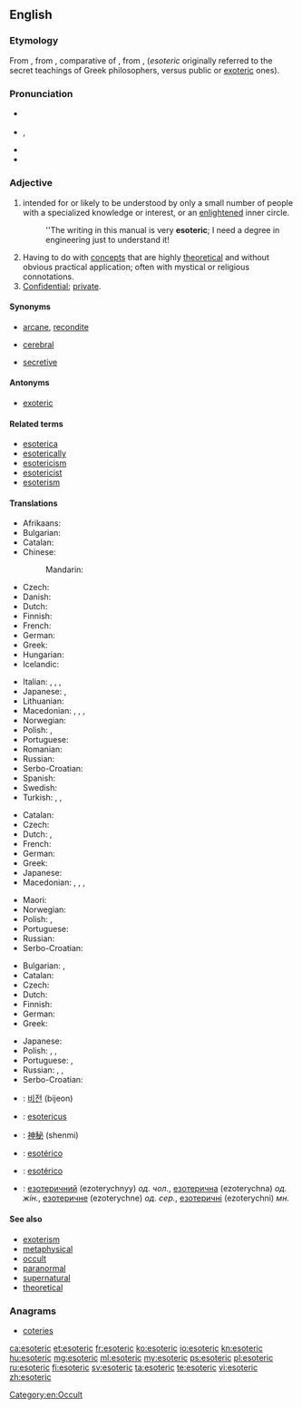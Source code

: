 ==English==
{{was wotd|2009|May|22}}

===Etymology===
From {{etyl|grc|en}} {{term|ἐσωτερικός||belonging to an inner circle|sc=polytonic|tr=esōterikos|lang=grc}}, from {{term|sc=polytonic|ἐσωτέρω|tr=esōterō||further inside|lang=grc}}, comparative of {{term|ἔσω||within|sc=polytonic|tr=esō|lang=grc}}, from {{term|ἐς||sc=polytonic|tr=es|lang=grc}}, {{term|εἰς||into|sc=polytonic|tr=eis|lang=grc}} (''esoteric'' originally referred to the secret teachings of Greek philosophers, versus public or [[exoteric]] ones).

===Pronunciation===
* {{a|UK}} {{IPA|/ˌɛs.əʊˈtɛɹ.ɪk/}}
* {{a|US}} {{IPA|/ˌɛs.əˈtɛɹ.ɪk/|/ˌɛs.oʊˈtɛɹ.ɪk/}}, {{enPR|ěsətěr'ĭk|ěsōtěr'ĭk}}
* {{audio|en-us-esoteric.ogg|Audio (US)}}
* {{rhymes|ɛrɪk}}

===Adjective===
{{en-adj}}

# intended for or likely to be understood by only a small number of people with a specialized knowledge or interest, or an [[enlightened]] inner circle.
#: ''The writing in this manual is very '''esoteric'''; I need a degree in engineering just to understand it!
# Having to do with [[concept]]s that are highly [[theoretical]] and without obvious practical application; often with mystical or religious connotations.
# [[confidential|Confidential]]; [[private]].

====Synonyms====
* {{sense|understood only by a chosen few or an enlightened inner circle}} [[arcane]], [[recondite]]
* {{sense|highly theoretical; not practical}} [[cerebral]]
* {{sense|confidential; private}} [[secretive]]

====Antonyms====
* [[exoteric]]

====Related terms====
* [[esoterica]]
* [[esoterically]]
* [[esotericism]]
* [[esotericist]]
* [[esoterism]]

====Translations====
{{trans-top|Understood only by a chosen few or an [[enlightened]] inner circle.}}
* Afrikaans: {{t|af|geheimsinnig}}
* Bulgarian: {{t+|bg|езотеричен|sc=Cyrl}}
* Catalan: {{t|ca|esotèric}}
* Chinese:
*: Mandarin: {{t|cmn|深晦|tr=shēnhuì|sc=Hani}}
* Czech: {{t|cs|esoterický}}
* Danish: {{t|da|esoterisk}}
* Dutch: {{t+|nl|esoterisch}}
* Finnish: {{t+|fi|esoteerinen}}
* French: {{t+|fr|ésotérique}}
* German: {{t|de|esoterisch}}
* Greek: {{t+|el|εσωτερικός||tr=esoterikós}}
* Hungarian: {{t|hu|ezoterikus}}
* Icelandic: {{t|is|heimullegur|m}}
{{trans-mid}}
* Italian: {{t+|it|esoterico|m}}, {{t+|it|esoterica|f}}, {{t+|it|esoterici|m-p}}, {{t+|it|esoteriche|f-p}}
* Japanese: {{t|ja|秘儀の|tr=[[ひぎの]], higi no}}, {{t|ja|奥義の|tr=[[おうぎの]], ōgi no}}
* Lithuanian: {{t|lt|ezoterinis|m}}
* Macedonian: {{t|mk|езотеричен|m|tr=ezotéričen}},  {{t|mk|езотерична|f|tr=ezotérična}},  {{t|mk|езотерично|n|tr=ezotérično}},  {{t|mk|езотерични|p|tr=ezotérični}}
* Norwegian: {{t+|no|esoterisk}}
* Polish: {{t+|pl|ezoteryczny|m}}, {{t|pl|tajemny|m}}
* Portuguese: {{t+|pt|esotérico}}
* Romanian: {{t+|ro|ezoteric}}
* Russian: {{t+|ru|эзотерический|tr=ezoteríčeskij}}
* Serbo-Croatian: {{t|sh|ezotèričan}}
* Spanish: {{t+|es|esotérico|m}}
* Swedish: {{t+|sv|esoterisk}}
* Turkish: {{t+|tr|ezoterik}}, {{t+|tr|batıni|alt=bâtınî}}, {{qualifier|rare}} {{t+|tr|içrek}}
{{trans-bottom}}

{{trans-top|having to do with concepts that are highly theoretical}}
* Catalan: {{t|ca|esotèric}}
* Czech: {{t|cs|akademický}}
* Dutch: {{t+|nl|cerebraal}}, {{t+|nl|esoterisch}}
* French: {{t+|fr|cérébral}}
* German: {{t|de|esoterisch}}
* Greek: {{t+|el|απόκρυφος||tr=apókrifos}}
* Japanese: {{t+|ja|深遠|tr=[[しんえん]], shin'en}}
* Macedonian: {{t|mk|езотеричен|m|tr=ezotéričen}},  {{t|mk|езотерична|f|tr=ezotérična}},  {{t|mk|езотерично|n|tr=ezotérično}},  {{t|mk|езотерични|p|tr=ezotérični}}
{{trans-mid}}
* Maori: {{t|mi|puri}}
* Norwegian: {{t+|no|esoterisk}}
* Polish: {{t+|pl|zawiły|m}}, {{t+|pl|niezrozumiały|m}}
* Portuguese: {{t+|pt|esotérico}}
* Russian: {{t+|ru|эзотерический|tr=ezoteríčeskij}}
* Serbo-Croatian: {{t|sh|ezotèričan}}
{{trans-bottom}}

{{trans-top|confidential; private}}
* Bulgarian: {{t+|bg|таен|sc=Cyrl}}, {{t+|bg|поверителен|sc=Cyrl}}
* Catalan: {{t|ca|esotèric}}
* Czech: {{t+|cs|tajný}}
* Dutch: {{t+|nl|exclusief}}
* Finnish: {{t|fi|luottamuksellinen}}
* German: {{t+|de|geheim}}
* Greek: {{t+|el|εσωτερικός||tr=esoterikós}}
{{trans-mid}}
* Japanese: {{t|ja|秘密の|tr=[[ひみつの]], himitsu no}}
* Polish: {{t+|pl|ezoteryczny|m}}, {{t+|pl|tajny|m}}, {{t|pl|skryty|m}}
* Portuguese: {{t|pt|confidencial}}, {{t+|pt|secreto}}
* Russian: {{t+|ru|эзотерический|tr=ezoteríčeskij}}, {{t+|ru|тайный|tr=tájnyj}}, {{t+|ru|скрытый|tr=skrýtyj}}
* Serbo-Croatian: {{t|sh|ezotèričan}}
{{trans-bottom}}

{{checktrans-top}}
* {{ttbc|ko}}: [[비전]] (bijeon)
* {{ttbc|la}}: [[esotericus]]
* {{ttbc|cmn}}: [[神秘]] (shenmi)
{{trans-mid}}
* {{ttbc|pt}}: [[esotérico]]
* {{ttbc|es}}: [[esotérico]] {{g|m}}
* {{ttbc|uk}}: [[езотеричний]] (ezoterychnyy) ''од. чол.'', [[езотерична]] (ezoterychna) ''од. жін.'', [[езотеричне]] (ezoterychne) ''од. сер.'', [[езотеричні]] (ezoterychni) ''мн.''
{{trans-bottom}}

====See also====
* [[exoterism]]
* [[metaphysical]]
* [[occult]]
* [[paranormal]]
* [[supernatural]]
* [[theoretical]]

===Anagrams===
* [[coteries#English|coteries]]

[[Category:en:Occult]]

[[ca:esoteric]]
[[et:esoteric]]
[[fr:esoteric]]
[[ko:esoteric]]
[[io:esoteric]]
[[kn:esoteric]]
[[hu:esoteric]]
[[mg:esoteric]]
[[ml:esoteric]]
[[my:esoteric]]
[[ps:esoteric]]
[[pl:esoteric]]
[[ru:esoteric]]
[[fi:esoteric]]
[[sv:esoteric]]
[[ta:esoteric]]
[[te:esoteric]]
[[vi:esoteric]]
[[zh:esoteric]]